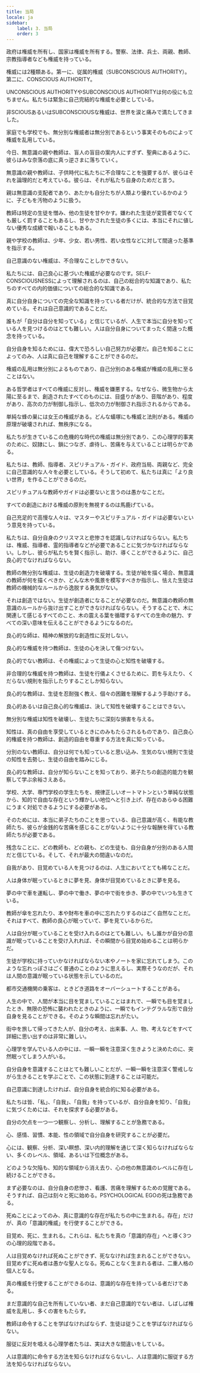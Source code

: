 ```yaml
---
title: 当局
locale: ja
sidebar:
    label: 3. 当局
    order: 3
---
```

政府は権威を所有し、国家は権威を所有する。警察、法律、兵士、両親、教師、宗教指導者なども権威を持っている。

権威には2種類ある。第一に、従属的権威（SUBCONSCIOUS AUTHORITY）。第二に、CONSCIOUS AUTHORITY。

UNCONSCIOUS AUTHORITYやSUBCONSCIOUS AUTHORITYは何の役にも立ちません。私たちは緊急に自己完結的な権威を必要としている。

非SCIOUSあるいはSUBCONSCIOUSな権威は、世界を涙と痛みで満たしてきました。

家庭でも学校でも、無分別な権威者は無分別であるという事実そのものによって権威を乱用している。

今日、無意識の親や教師は、盲人の盲目の案内人にすぎず、聖典にあるように、彼らはみな奈落の底に真っ逆さまに落ちていく。

無意識の親や教師は、子供時代に私たちに不合理なことを強要するが、彼らはそれを論理的だと考えている。彼らは、それが私たち自身のためだと言う。

親は無意識の支配者であり、あたかも自分たちが人類より優れているかのように、子どもを汚物のように扱う。

教師は特定の生徒を憎み、他の生徒を甘やかす。嫌われた生徒が変質者でなくても厳しく罰することもあるし、甘やかされた生徒の多くには、本当にそれに値しない優秀な成績で報いることもある。

親や学校の教師は、少年、少女、若い男性、若い女性などに対して間違った基準を指示する。

自己意識のない権威は、不合理なことしかできない。

私たちには、自己良心に基づいた権威が必要なのです。SELF-CONSCIOUSNESSによって理解されるのは、自己の総合的な知識であり、私たちのすべての内的価値についての総合的な知識である。

真に自分自身についての完全な知識を持っている者だけが、統合的な方法で目覚めている。それは自己意識的であることだ。

誰もが「自分は自分を知っている」と信じているが、人生で本当に自分を知っている人を見つけるのはとても難しい。人は自分自身についてまったく間違った概念を持っている。

自分自身を知るためには、偉大で恐ろしい自己努力が必要だ。自己を知ることによってのみ、人は真に自己を理解することができるのだ。

権威の乱用は無分別によるものであり、自己分別のある権威が権威の乱用に至ることはない。

ある哲学者はすべての権威に反対し、権威を嫌悪する。なぜなら、微生物から太陽に至るまで、創造されたすべてのものには、目盛りがあり、音階があり、程度があり、高次の力が制御し指示し、低次の力が制御され指示されるからである。

単純な蜂の巣には女王の権威がある。どんな蟻塚にも権威と法則がある。権威の原理が破壊されれば、無秩序になる。

私たちが生きているこの危機的な時代の権威は無分別であり、この心理学的事実のために、奴隷にし、鎖につなぎ、虐待し、苦痛を与えていることは明らかである。

私たちは、教師、指導者、スピリチュアル・ガイド、政府当局、両親など、完全に自己意識的な人々を必要としている。そうして初めて、私たちは真に「より良い世界」を作ることができるのだ。

スピリチュアルな教師やガイドは必要ないと言うのは愚かなことだ。

すべての創造における権威の原則を無視するのは馬鹿げている。

自己充足的で高慢な人々は、マスターやスピリチュアル・ガイドは必要ないという意見を持っている。

私たちは、自分自身のクリスマスと悲惨さを認識しなければならない。私たちは、権威、指導者、霊的指導者などが必要であることに気づかなければならない。しかし、彼らが私たちを賢く指示し、助け、導くことができるように、自己良心的でなければならない。

教師の無分別な権威は、生徒の創造力を破壊する。生徒が絵を描く場合、無意識の教師が何を描くべきか、どんな木や風景を模写すべきか指示し、怯えた生徒は教師の機械的なルールから逸脱する勇気がない。

それは創造ではない。生徒が創造者になることが必要なのだ。無意識の教師の無意識のルールから抜け出すことができなければならない。そうすることで、木に関連して感じるすべてのこと、木の震える葉を循環するすべての生命の魅力、すべての深い意味を伝えることができるようになるのだ。

良心的な師は、精神の解放的な創造性に反対しない。

良心的な権威を持つ教師は、生徒の心を決して傷つけない。

良心的でない教師は、その権威によって生徒の心と知性を破壊する。

非合理的な権威を持つ教師は、生徒を行儀よくさせるために、罰を与えたり、くだらない規則を指示したりすることしか知らない。

良心的な教師は、生徒を忍耐強く教え、個々の困難を理解するよう手助けする。

良心的あるいは自己良心的な権威は、決して知性を破壊することはできない。

無分別な権威は知性を破壊し、生徒たちに深刻な損害を与える。

知性は、真の自由を享受しているときにのみもたらされるものであり、自己良心的権威を持つ教師は、創造的自由を尊重する方法を真に知っている。

分別のない教師は、自分は何でも知っていると思い込み、生気のない規則で生徒の知性を去勢し、生徒の自由を踏みにじる。

良心的な教師は、自分が知らないことを知っており、弟子たちの創造的能力を観察して学ぶ余裕さえある。

学校、大学、専門学校の学生たちを、規律正しいオートマトンという単純な状態から、知的で自由な存在という輝かしい地位へと引き上げ、存在のあらゆる困難にうまく対処できるようにする必要がある。

そのためには、本当に弟子たちのことを思っている、自己意識が高く、有能な教師たち、彼らが金銭的な苦痛を感じることがないように十分な報酬を得ている教師たちが必要である。

残念なことに、どの教師も、どの親も、どの生徒も、自分自身が分別のある人間だと信じている。そして、それが最大の間違いなのだ。

自我があり、目覚めている人を見つけるのは、人生においてとても稀なことだ。

人は身体が眠っているときに夢を見、身体が目覚めているときに夢を見る。

夢の中で車を運転し、夢の中で働き、夢の中で街を歩き、夢の中でいつも生きている。

教師が傘を忘れたり、本や財布を車の中に忘れたりするのはごく自然なことだ。それはすべて、教師の良心が眠っていて、夢を見ているからだ。

人は自分が眠っていることを受け入れるのはとても難しい。もし誰かが自分の意識が眠っていることを受け入れれば、その瞬間から目覚め始めることは明らかだ。

生徒が学校に持っていかなければならない本やノートを家に忘れてしまう。このような忘れっぽさはごく普通のことのように思えるし、実際そうなのだが、それは人間の意識が眠っている状態を示しているのだ。

都市交通機関の乗客は、ときどき道路をオーバーシュートすることがある。

人生の中で、人間が本当に目を覚ましていることはまれで、一瞬でも目を覚ましたとき、無限の恐怖に襲われたときのように、一瞬でもインテグラルな形で自分自身を見ることができる。そのような瞬間は忘れがたい。

街中を旅して帰ってきた人が、自分の考え、出来事、人、物、考えなどをすべて詳細に思い出すのは非常に難しい。

心理学を学んでいる人の中には、一瞬一瞬を注意深く生きようと決めたのに、突然眠ってしまう人がいる。

自分自身を意識することはとても難しいことだが、一瞬一瞬を注意深く警戒しながら生きることを学ぶことで、この状態に到達することは可能だ。

自己意識に到達したければ、自分自身を統合的に知る必要がある。

私たちは皆、「私」、「自我」、「自我」を持っているが、自分自身を知り、「自我」に気づくためには、それを探求する必要がある。

自分の欠点を一つ一つ観察し、分析し、理解することが急務である。

心、感情、習慣、本能、性の領域で自分自身を研究することが必要だ。

心には、観察、分析、深い瞑想、深い内的理解を通じて深く知らなければならない、多くのレベル、領域、あるいは下位概念がある。

どのような欠陥も、知的な領域から消え去り、心の他の無意識のレベルに存在し続けることができる。

まず必要なのは、自分自身の悲惨さ、看護、苦痛を理解するための覚醒である。そうすれば、自己は刻々と死に始める。PSYCHOLOGICAL EGOの死は急務である。

死ぬことによってのみ、真に意識的な存在が私たちの中に生まれる。存在」だけが、真の「意識的権威」を行使することができる。

目覚め、死に、生まれる。これらは、私たちを真の「意識的存在」へと導く3つの心理的段階である。

人は目覚めなければ死ぬことができず、死ななければ生まれることができない。目覚めずに死ぬ者は愚かな聖人となる。死ぬことなく生まれる者は、二重人格の個人となる。

真の権威を行使することができるのは、意識的な存在を持っている者だけである。

まだ意識的な自己を所有していない者、まだ自己意識的でない者は、しばしば権威を乱用し、多くの害をもたらす。

教師は命令することを学ばなければならず、生徒は従うことを学ばなければならない。

服従に反対を唱える心理学者たちは、実は大きな間違いをしている。

人は意識的に命令する方法を知らなければならないし、人は意識的に服従する方法を知らなければならない。
